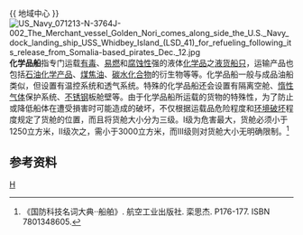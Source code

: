 {{ 地域中心 }}
[[File:US_Navy_071213-N-3764J-002_The_Merchant_vessel_Golden_Nori_comes_along_side_the_U.S._Navy_dock_landing_ship_USS_Whidbey_Island_(LSD_41)_for_refueling_following_its_release_from_Somalia-based_pirates_Dec._12.jpg|right]]
'''化学品船'''指专门运载[[有毒|有毒]]、[[易燃液體|易燃]]和[[腐蝕性物質|腐蚀性]]强的液体[[化学品|化学品]]之[[液貨船|液货船只]]，运输产品也包括[[石油化工产品|石油化学产品]]、[[煤焦油|煤焦油]]、[[碳水化合物|碳水化合物]]的衍生物等等。化学品船一般与成品油船类似，但设置有温控系统和透气系统。特殊的化学品船还会设置有隔离空舱、[[無活性氣體|惰性气体]]保护系统、[[不锈钢|不锈钢]]板舱壁等。由于化学品船所运载的货物的特殊性，为了防止或降低船体在遭受損害时可能造成的破坏，不仅根据运载品危险程度和[[环境破坏|环境破坏]]程度规定了货舱的位置，而且将货舱大小分为三级。Ⅰ级为危害最大，货舱必须小于1250立方米，Ⅱ级次之，需小于3000立方米，而Ⅲ级则对货舱大小无明确限制。<ref>《国防科技名词大典··船舶》. 航空工业出版社. 栾思杰. P176-177. ISBN 7801348605.</ref>

==参考资料==
{{reflist}}

{{商船類型}}

[[Category:液貨船|H]]